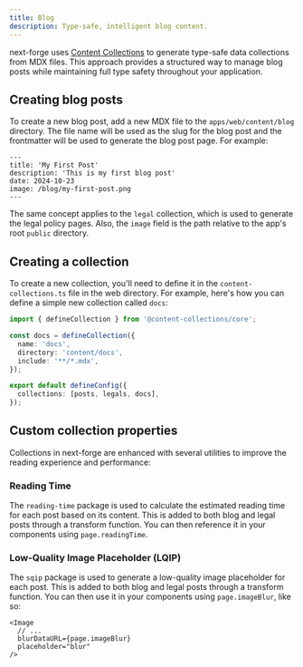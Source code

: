 ```yaml
---
title: Blog
description: Type-safe, intelligent blog content.
---
```


next-forge uses [Content Collections](https://www.content-collections.dev/) to generate type-safe data collections from MDX files. This approach provides a structured way to manage blog posts while maintaining full type safety throughout your application.

## Creating blog posts

To create a new blog post, add a new MDX file to the `apps/web/content/blog` directory. The file name will be used as the slug for the blog post and the frontmatter will be used to generate the blog post page. For example:

```mdx apps/web/content/blog/my-first-post.mdx
---
title: 'My First Post'
description: 'This is my first blog post'
date: 2024-10-23
image: /blog/my-first-post.png
---
```

The same concept applies to the `legal` collection, which is used to generate the legal policy pages. Also, the `image` field is the path relative to the app's root `public` directory.

## Creating a collection

To create a new collection, you'll need to define it in the `content-collections.ts` file in the web directory. For example, here's how you can define a simple new collection called `docs`:

```ts apps/web/content-collections.ts {3-7, 10}
import { defineCollection } from '@content-collections/core';

const docs = defineCollection({
  name: 'docs',
  directory: 'content/docs',
  include: '**/*.mdx',
});

export default defineConfig({
  collections: [posts, legals, docs],
});
```

## Custom collection properties

Collections in next-forge are enhanced with several utilities to improve the reading experience and performance:

### Reading Time

The `reading-time` package is used to calculate the estimated reading time for each post based on its content. This is added to both blog and legal posts through a transform function. You can then reference it in your components using `page.readingTime`.

### Low-Quality Image Placeholder (LQIP)

The `sqip` package is used to generate a low-quality image placeholder for each post. This is added to both blog and legal posts through a transform function. You can then use it in your components using `page.imageBlur`, like so:

```tsx blog/[slug]/page.tsx
<Image
  // ...
  blurDataURL={page.imageBlur}
  placeholder="blur"
/>
